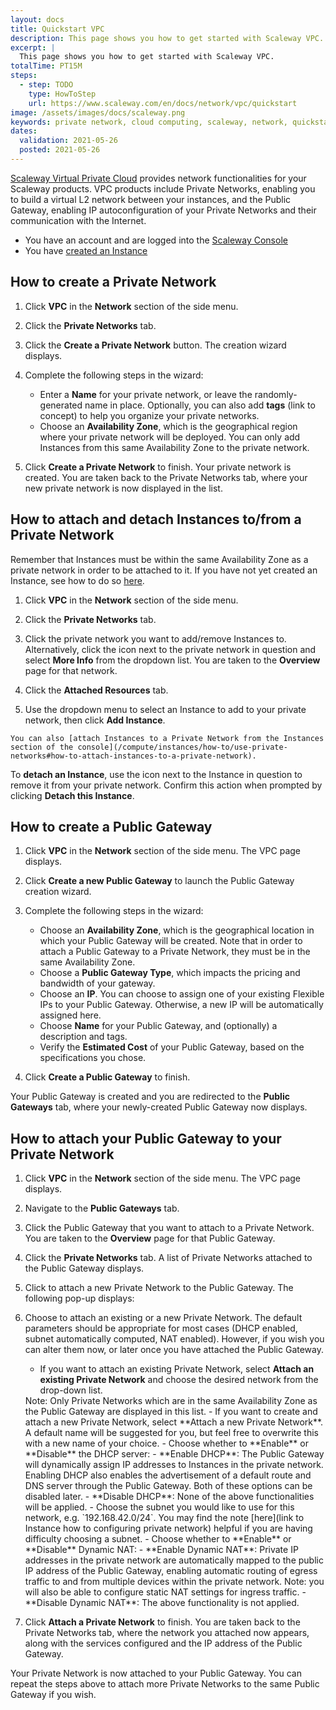 ```yaml
---
layout: docs
title: Quickstart VPC
description: This page shows you how to get started with Scaleway VPC.
excerpt: |
  This page shows you how to get started with Scaleway VPC.
totalTime: PT15M
steps:
  - step: TODO
    type: HowToStep
    url: https://www.scaleway.com/en/docs/network/vpc/quickstart
image: /assets/images/docs/scaleway.png
keywords: private network, cloud computing, scaleway, network, quickstart, public gateway
dates:
  validation: 2021-05-26
  posted: 2021-05-26
---
```


[Scaleway Virtual Private Cloud](https://console.scaleway.com/vpc/private-networks) provides network functionalities for your Scaleway products. VPC products include Private Networks, enabling you to build a virtual L2 network between your instances, and the Public Gateway, enabling IP autoconfiguration of your Private Networks and their communication with the Internet.

<Message type="requirement">

  - You have an account and are logged into the [Scaleway Console](https://console.scaleway.com)
  - You have [created an Instance](/compute/instances/how-to/create-an-instance)

</Message>

## How to create a Private Network

1. Click **VPC** in the **Network** section of the side menu.

2. Click the **Private Networks** tab.

3. Click the **Create a Private Network** button. The creation wizard displays.

4. Complete the following steps in the wizard: 

    - Enter a **Name** for your private network, or leave the randomly-generated name in place. Optionally, you can also add **tags** (link to concept) to help you organize your private networks. 
    - Choose an **Availability Zone**, which is the geographical region where your private network will be deployed. You can only add Instances from this  same Availability Zone to the private network. 

5. Click **Create a Private Network** to finish. Your private network is created. You are taken back to the Private Networks tab, where your new private network is now displayed in the list.

## How to attach and detach Instances to/from a Private Network

Remember that Instances must be within the same Availability Zone as a private network in order to be attached to it. If you have not yet created an Instance, see how to do so [here](/compute/instances/how-to/create-an-instance/).

1. Click **VPC** in the **Network** section of the side menu.

2. Click the **Private Networks** tab.

3. Click the private network you want to add/remove Instances to. Alternatively, click the <Icon name="more" /> icon next to the private network in question and select **More Info** from the dropdown list. You are taken to the **Overview** page for that network.

4. Click the **Attached Resources** tab.

5. Use the dropdown menu to select an Instance to add to your private network, then click **Add Instance**.

  <Message type="tip">

    You can also [attach Instances to a Private Network from the Instances section of the console](/compute/instances/how-to/use-private-networks#how-to-attach-instances-to-a-private-network).

  </Message>

To **detach an Instance**, use the <Icon name="unlink" /> icon next to the Instance in question to remove it from your private network. Confirm this action when prompted by clicking **Detach this Instance**.


## How to create a Public Gateway

1. Click **VPC** in the **Network** section of the side menu. The VPC page displays.

2. Click **Create a new Public Gateway** to launch the Public Gateway creation wizard.

3. Complete the following steps in the wizard: 

    - Choose an **Availability Zone**, which is the geographical location in which your Public Gateway will be created. Note that in order to attach a Public Gateway to a Private Network, they must be in the same Availability Zone.
    - Choose a **Public Gateway Type**, which impacts the pricing and bandwidth of your gateway.
    - Choose an **IP**. You can choose to assign one of your existing Flexible IPs to your Public Gateway. Otherwise, a new IP will be automatically assigned here. 
    - Choose **Name** for your Public Gateway, and (optionally) a description and tags.
    - Verify the **Estimated Cost** of your Public Gateway, based on the specifications you chose.

4. Click **Create a Public Gateway** to finish. 

Your Public Gateway is created and you are redirected to the **Public Gateways** tab, where your newly-created Public Gateway now displays.

## How to attach your Public Gateway to your Private Network

1. Click **VPC** in the **Network** section of the side menu. The VPC page displays.

2. Navigate to the **Public Gateways** tab.
   
3. Click the Public Gateway that you want to attach to a Private Network. You are taken to the **Overview** page for that Public Gateway. 

4. Click the **Private Networks** tab. A list of Private Networks attached to the Public Gateway displays.

5. Click <Icon name="plus" /> to attach a new Private Network to the Public Gateway. The following pop-up displays:

  <Lightbox src="scaleway-vpc-gw-attach-pn.png" alt="" />

6. Choose to attach an existing or a new Private Network. The default parameters should be appropriate for most cases (DHCP enabled, subnet automatically computed, NAT enabled). However, if you wish you can alter them now, or later once you have attached the Public Gateway.

    - If you want to attach an existing Private Network, select **Attach an existing Private Network** and choose the desired network from the drop-down list.
    <Message type="note">
        Note: Only Private Networks which are in the same Availability Zone as the Public Gateway are displayed in this list.
    </Message>
    - If you want to create and attach a new Private Network, select **Attach a new Private Network**. A default name will be suggested for you, but feel free to overwrite this with a new name of your choice.
    - Choose whether to **Enable** or **Disable** the DHCP server:
        - **Enable DHCP**: The Public Gateway will dynamically assign IP addresses to Instances in the private network. Enabling DHCP also enables the advertisement of a default route and DNS server through the Public Gateway. Both of these options can be disabled later.
        - **Disable DHCP**: None of the above functionalities will be applied.
    - Choose the subnet you would like to use for this network, e.g. `192.168.42.0/24`. You may find the note [here](link to Instance how to configuring private network) helpful if you are having difficulty choosing a subnet.
    - Choose whether to **Enable** or **Disable** Dynamic NAT:
        - **Enable Dynamic NAT**: Private IP addresses in the private network are automatically mapped to the public IP address of the Public Gateway, enabling automatic routing of egress traffic to and from multiple devices within the private network. Note: you will also be able to configure static NAT settings for ingress traffic.
        - **Disable Dynamic NAT**: The above functionality is not applied.

7. Click **Attach a Private Network** to finish. You are taken back to the Private Networks tab, where the network you attached now appears, along with the services configured and the IP address of the Public Gateway.

Your Private Network is now attached to your Public Gateway. You can repeat the steps above to attach more Private Networks to the same Public Gateway if you wish.
